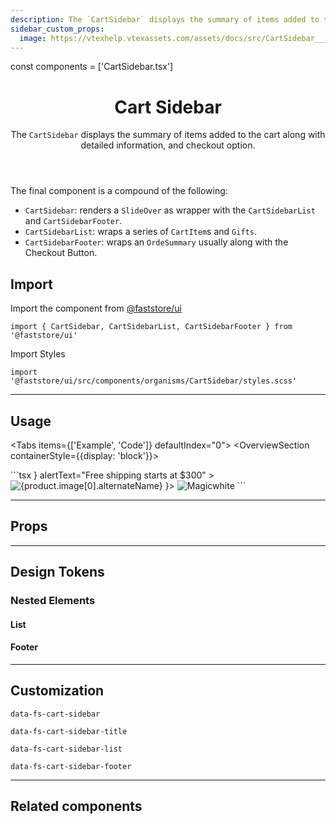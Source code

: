 ```yaml
---
description: The `CartSidebar` displays the summary of items added to the cart along with detailed information, and checkout option.
sidebar_custom_props:
  image: https://vtexhelp.vtexassets.com/assets/docs/src/CartSidebar___5863b0eb4a4a8ce9a98da5c760461e61.png
---
```



const components = ['CartSidebar.tsx']

<header>

# Cart Sidebar

The `CartSidebar` displays the summary of items added to the cart along with detailed information, and checkout option.

</header>

The final component is a compound of the following:

- `CartSidebar`: renders a `SlideOver` as wrapper with the `CartSidebarList` and `CartSidebarFooter`.
- `CartSidebarList`: wraps a series of `CartItem`s and `Gifts`.
- `CartSidebarFooter`: wraps an `OrdeSummary` usually along with the Checkout Button.

## Import

Import the component from [@faststore/ui](/../components)

```tsx
import { CartSidebar, CartSidebarList, CartSidebarFooter } from '@faststore/ui'
```

Import Styles

```tsx
import '@faststore/ui/src/components/organisms/CartSidebar/styles.scss'
```

---

## Usage

<Tabs items={['Example', 'Code']} defaultIndex="0">
  <Tab>
    <OverviewSection containerStyle={{display: 'block'}}>
      <UIProvider>
        <CartSidebarUsage />
      </UIProvider>
    </OverviewSection>

  </Tab>
  <Tab>
    ```tsx
      <CartSidebar totalItems={0} alertIcon={<Icon name="Truck" />} alertText="Free shipping starts at $300" >
        <CartSidebarList>
          <CartItem
            price={{
              value: product.offers.offers[0].price,
              listPrice: product.offers.offers[0].listPrice,
              formatter: useFormattedPrice,
            }}
            quantity={3}
          >
          <CartItemImage>
            <img
              data-fs-image
              src={product.image[0].url}
              alt={product.image[0].alternateName}
            />
          </CartItemImage>
          <CartItemSummary
            title={product.isVariantOf.name}
            activeVariations={activeVariations}
          />
          </CartItem>
          <Gift icon={<Icon name="Tag" />}>
            <GiftImage>
              <img
                src="https://storeframework.vtexassets.com/arquivos/ids/190902/unsplash-magic-mouse.jpg?v=637800136963870000"
                alt="Magicwhite"
                width={89}
                height={89}
              />
            </GiftImage>
            <GiftContent
              productName="Apple Magic Mouse"
              price={{ value: 999, listPrice: 999, formatter: useFormattedPrice }}
            />
          </Gift>
        </CartSidebarList>
        <CartSidebarFooter>
          <OrderSummary
            subtotalLabel="Subtotal (3 products)"
            subtotalValue="$1,200"
            discountValue="-$100"
            totalValue="$1,100"
          />
        </CartSidebarFooter>
      </CartSidebar>
    ```

  </Tab>
</Tabs>

---

## Props

<ComponentPropsSection component="CartSidebar" />

---

## Design Tokens

<TokenTable>
  <TokenRow
    token="--fs-cart-sidebar-bkg-color"
    value="var(--fs-color-neutral-bkg)"
    isColor
  />
</TokenTable>

### Nested Elements

#### List

<TokenTable>
  <TokenRow
    token="--fs-cart-sidebar-list-padding"
    value="var(--fs-spacing-3)"
  />
</TokenTable>

#### Footer

<TokenTable>
  <TokenRow
    token="--fs-cart-sidebar-footer-bkg-color"
    value="var(--fs-color-neutral-0)"
    isColor
  />
  <TokenRow
    token="--fs-cart-sidebar-footer-box-shadow"
    value="0 0 6px rgb(0 0 0 / 20%)"
  />
</TokenTable>

---

## Customization

`data-fs-cart-sidebar`

`data-fs-cart-sidebar-title`

`data-fs-cart-sidebar-list`

`data-fs-cart-sidebar-footer`

---

## Related components

<SectionList grid="row">
  <SectionItem
    title="Order Summary"
    description="This component provide a summary of the items in the cart, including the total price, related shipping tax, and discounts."
    actionPath="/components/molecules/order-summary"
  >
    <OrderSummary
      subtotalLabel="Subtotal (3 products)"
      subtotalValue="$1,200"
      discountValue="-$100"
      totalValue="$1,100"
    />
  </SectionItem>
</SectionList>
